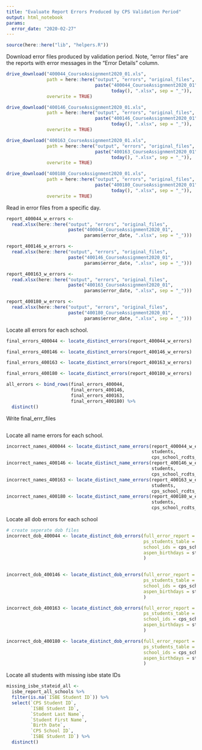 ```yaml
---
title: "Evaluate Report Errors Produced by CPS Validation Period"
output: html_notebook
params: 
  error_date: "2020-02-27"
---
```



```r
source(here::here("lib", "helpers.R"))
```


Download error files produced by validation period. Note, "error files" are the reports with error messages in the "Error Details" column.

```r

drive_download("400044_CourseAssignment2020_01.xls",
               path = here::here("output", "errors", "original_files",
                                 paste("400044_CourseAssignment2020_01",
                                       today(), ".xlsx", sep = "_")),
               overwrite = TRUE)

drive_download("400146_CourseAssignment2020_01.xls",
               path = here::here("output", "errors", "original_files",
                                 paste("400146_CourseAssignment2020_01",
                                       today(), ".xlsx", sep = "_")),
               overwrite = TRUE)

drive_download("400163_CourseAssignment2020_01.xls",
               path = here::here("output", "errors", "original_files",
                                 paste("400163_CourseAssignment2020_01",
                                       today(), ".xlsx", sep = "_")),
               overwrite = TRUE)

drive_download("400180_CourseAssignment2020_01.xls",
               path = here::here("output", "errors", "original_files",
                                 paste("400180_CourseAssignment2020_01",
                                       today(), ".xlsx", sep = "_")),
               overwrite = TRUE)
```


Read in error files from a specific day. 

```r

report_400044_w_errors <-
  read.xlsx(here::here("output", "errors", "original_files", 
                       paste("400044_CourseAssignment2020_01", 
                             params$error_date, ".xlsx", sep = "_")))

report_400146_w_errors <-
  read.xlsx(here::here("output", "errors", "original_files", 
                       paste("400146_CourseAssignment2020_01", 
                             params$error_date, ".xlsx", sep = "_")))

report_400163_w_errors <-
  read.xlsx(here::here("output", "errors", "original_files", 
                       paste("400163_CourseAssignment2020_01", 
                             params$error_date, ".xlsx", sep = "_")))

report_400180_w_errors <-
  read.xlsx(here::here("output", "errors", "original_files", 
                       paste("400180_CourseAssignment2020_01", 
                             params$error_date, ".xlsx", sep = "_")))
```


Locate all errors for each school. 

```r
final_errors_400044 <- locate_distinct_errors(report_400044_w_errors)

final_errors_400146 <- locate_distinct_errors(report_400146_w_errors)

final_errors_400163 <- locate_distinct_errors(report_400163_w_errors)

final_errors_400180 <- locate_distinct_errors(report_400180_w_errors)

all_errors <- bind_rows(final_errors_400044,
                        final_errors_400146,
                        final_errors_400163,
                        final_errors_400180) %>%
  distinct()
```

Write final_errr_files

```r

```


Locate all name errors for each school.

```r
incorrect_names_400044 <- locate_distinct_name_errors(report_400044_w_errors, 
                                                      students, 
                                                      cps_school_rcdts_ids)
incorrect_names_400146 <- locate_distinct_name_errors(report_400146_w_errors, 
                                                      students, 
                                                      cps_school_rcdts_ids)
incorrect_names_400163 <- locate_distinct_name_errors(report_400163_w_errors, 
                                                      students, 
                                                      cps_school_rcdts_ids)
incorrect_names_400180 <- locate_distinct_name_errors(report_400180_w_errors, 
                                                      students, 
                                                      cps_school_rcdts_ids)
```

Locate all dob errors for each school

```r
# create seperate dob files
incorrect_dob_400044 <- locate_distinct_dob_errors(full_error_report = report_400044_w_errors,
                                                   ps_students_table = students, 
                                                   school_ids = cps_school_rcdts_ids,
                                                   aspen_birthdays = students_aspen_info_current_former
                                                   ) 
  

incorrect_dob_400146 <- locate_distinct_dob_errors(full_error_report = report_400146_w_errors,
                                                   ps_students_table = students, 
                                                   school_ids = cps_school_rcdts_ids,
                                                   aspen_birthdays = students_aspen_info_current_former
                                                   ) 

incorrect_dob_400163 <- locate_distinct_dob_errors(full_error_report = report_400163_w_errors,
                                                   ps_students_table = students, 
                                                   school_ids = cps_school_rcdts_ids,
                                                   aspen_birthdays = students_aspen_info_current_former
                                                   ) 

incorrect_dob_400180 <- locate_distinct_dob_errors(full_error_report = report_400180_w_errors,
                                                   ps_students_table = students, 
                                                   school_ids = cps_school_rcdts_ids,
                                                   aspen_birthdays = students_aspen_info_current_former
                                                   ) 
```

Locate all students with missing isbe state IDs

```r
missing_isbe_stateid_all <- 
  isbe_report_all_schools %>%
  filter(is.na(`ISBE Student ID`)) %>%
  select(`CPS Student ID`, 
         `ISBE Student ID`, 
         `Student Last Name`, 
         `Student First Name`, 
         `Birth Date`, 
         `CPS School ID`, 
         `ISBE Student ID`) %>%
  distinct()
```

